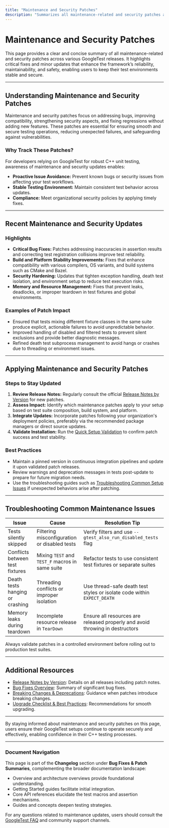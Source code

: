 ```yaml
---
title: "Maintenance and Security Patches"
description: "Summarizes all maintenance-related and security patches across releases, highlighting critical fixes and minor updates that increase the reliability, maintainability, and safety of the framework."
---
```


# Maintenance and Security Patches

This page provides a clear and concise summary of all maintenance-related and security patches across various GoogleTest releases. It highlights critical fixes and minor updates that enhance the framework’s reliability, maintainability, and safety, enabling users to keep their test environments stable and secure.

---

## Understanding Maintenance and Security Patches

Maintenance and security patches focus on addressing bugs, improving compatibility, strengthening security aspects, and fixing regressions without adding new features. These patches are essential for ensuring smooth and secure testing operations, reducing unexpected failures, and safeguarding against vulnerabilities.

### Why Track These Patches?

For developers relying on GoogleTest for robust C++ unit testing, awareness of maintenance and security updates enables:

- **Proactive Issue Avoidance:** Prevent known bugs or security issues from affecting your test workflows.
- **Stable Testing Environment:** Maintain consistent test behavior across updates.
- **Compliance:** Meet organizational security policies by applying timely fixes.

---

## Recent Maintenance and Security Updates

### Highlights

- **Critical Bug Fixes:** Patches addressing inaccuracies in assertion results and correcting test registration collisions improve test reliability.
- **Build and Platform Stability Improvements:** Fixes that enhance compatibility with various compilers, OS variants, and build systems such as CMake and Bazel.
- **Security Hardening:** Updates that tighten exception handling, death test isolation, and environment setup to reduce test execution risks.
- **Memory and Resource Management:** Fixes that prevent leaks, deadlocks, or improper teardown in test fixtures and global environments.

### Examples of Patch Impact

- Ensured that tests mixing different fixture classes in the same suite produce explicit, actionable failures to avoid unpredictable behavior.
- Improved handling of disabled and filtered tests to prevent silent exclusions and provide better diagnostic messages.
- Refined death test subprocess management to avoid hangs or crashes due to threading or environment issues.

---

## Applying Maintenance and Security Patches

### Steps to Stay Updated

1. **Review Release Notes:** Regularly consult the official [Release Notes by Version](/changelog/version-history/release-notes) for new patches.
2. **Assess Impact:** Identify which maintenance patches apply to your setup based on test suite composition, build system, and platform.
3. **Integrate Updates:** Incorporate patches following your organization's deployment policies, preferably via the recommended package managers or direct source updates.
4. **Validate Installation:** Run the [Quick Setup Validation](/getting-started/configuration-first-run/quick-validation) to confirm patch success and test stability.

### Best Practices

- Maintain a pinned version in continuous integration pipelines and update it upon validated patch releases.
- Review warnings and deprecation messages in tests post-update to prepare for future migration needs.
- Use the troubleshooting guides such as [Troubleshooting Common Setup Issues](/getting-started/troubleshooting-help/common-errors) if unexpected behaviors arise after patching.

---

## Troubleshooting Common Maintenance Issues

| Issue                                | Cause                                            | Resolution Tip                                                           |
|------------------------------------|-------------------------------------------------|-------------------------------------------------------------------------|
| Tests silently skipped              | Filtering misconfiguration or disabled tests    | Verify filters and use `--gtest_also_run_disabled_tests` flag           |
| Conflicts between test fixtures    | Mixing `TEST` and `TEST_F` macros in same suite | Refactor tests to use consistent test fixtures or separate suites      |
| Death tests hanging or crashing    | Threading conflicts or improper isolation       | Use thread-safe death test styles or isolate code within `EXPECT_DEATH` |
| Memory leaks during teardown       | Incomplete resource release in `TearDown`       | Ensure all resources are released properly and avoid throwing in destructors |

<Tip>
Always validate patches in a controlled environment before rolling out to production test suites.
</Tip>

---

## Additional Resources

- [Release Notes by Version](/changelog/version-history/release-notes): Details on all releases including patch notes.
- [Bug Fixes Overview](/changelog/fixes-and-patches/bug-fixes): Summary of significant bug fixes.
- [Breaking Changes & Deprecations](/changelog/upgrade-guidance/breaking-changes): Guidance when patches introduce breaking changes.
- [Upgrade Checklist & Best Practices](/changelog/upgrade-guidance/upgrade-checklist): Recommendations for smooth upgrading.

---

By staying informed about maintenance and security patches on this page, users ensure their GoogleTest setups continue to operate securely and effectively, enabling confidence in their C++ testing processes.

---

### Document Navigation

This page is part of the **Changelog** section under **Bug Fixes & Patch Summaries**, complementing the broader documentation landscape:

- Overview and architecture overviews provide foundational understanding.
- Getting Started guides facilitate initial integration.
- Core API references elucidate the test macros and assertion mechanisms.
- Guides and concepts deepen testing strategies.

For any questions related to maintenance updates, users should consult the [GoogleTest FAQ](/docs/faq.html) and community support channels.
